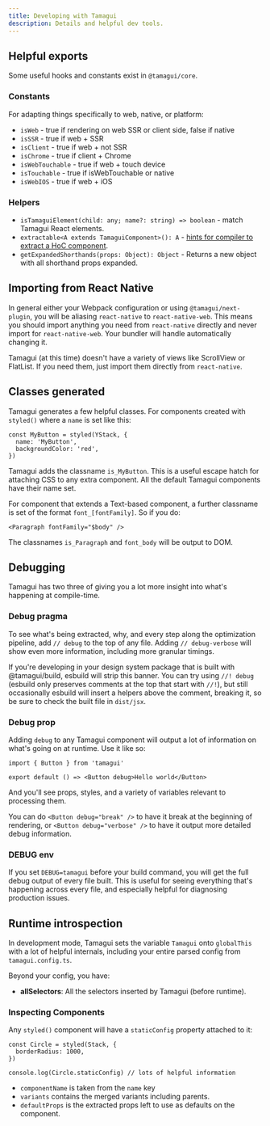 ```yaml
---
title: Developing with Tamagui
description: Details and helpful dev tools.
---
```


## Helpful exports

Some useful hooks and constants exist in `@tamagui/core`.

### Constants

For adapting things specifically to web, native, or platform:

- `isWeb` - true if rendering on web SSR or client side, false if native
- `isSSR` - true if web + SSR
- `isClient` - true if web + not SSR
- `isChrome` - true if client + Chrome
- `isWebTouchable` - true if web + touch device
- `isTouchable` - true if isWebTouchable or native
- `isWebIOS` - true if web + iOS

### Helpers

- `isTamaguiElement(child: any; name?: string) => boolean` - match Tamagui React elements.
- `extractable<A extends TamaguiComponent>(): A` - [hints for compiler to extract a HoC component](https://github.com/tamagui/tamagui/blob/296a71b74d3020a28e3bafd1abb748a67d535be4/packages/tamagui/src/views/Anchor.tsx#L22).
- `getExpandedShorthands(props: Object): Object` - Returns a new object with all shorthand props expanded.

## Importing from React Native

In general either your Webpack configuration or using `@tamagui/next-plugin`, you will be aliasing `react-native` to `react-native-web`. This means you should import anything you need from `react-native` directly and never import for `react-native-web`. Your bundler will handle automatically changing it.

Tamagui (at this time) doesn't have a variety of views like ScrollView or FlatList. If you need them, just import them directly from `react-native`.

## Classes generated

Tamagui generates a few helpful classes. For components created with `styled()` where a `name` is set like this:

```tsx
const MyButton = styled(YStack, {
  name: 'MyButton',
  backgroundColor: 'red',
})
```

Tamagui adds the classname `is_MyButton`. This is a useful escape hatch for attaching CSS to any extra component. All the default Tamagui components have their name set.

For component that extends a Text-based component, a further classname is set of the format `font_[fontFamily]`. So if you do:

```tsx
<Paragraph fontFamily="$body" />
```

The classnames `is_Paragraph` and `font_body` will be output to DOM.

## Debugging

Tamagui has two three of giving you a lot more insight into what's happening at compile-time.

### Debug pragma

To see what's being extracted, why, and every step along the optimization pipeline, add `// debug` to the top of any file. Adding `// debug-verbose` will show even more information, including more granular timings.

If you're developing in your design system package that is built with @tamagui/build, esbuild will strip this banner. You can try using `//! debug` (esbuild only preserves comments at the top that start with `//!`), but still occasionally esbuild will insert a helpers above the comment, breaking it, so be sure to check the built file in `dist/jsx`.

### Debug prop

Adding `debug` to any Tamagui component will output a lot of information on what's going on at runtime. Use it like so:

```tsx
import { Button } from 'tamagui'

export default () => <Button debug>Hello world</Button>
```

And you'll see props, styles, and a variety of variables relevant to processing them.

You can do `<Button debug="break" />` to have it break at the beginning of rendering, or `<Button debug="verbose" />` to have it output more detailed debug information.

### DEBUG env

If you set `DEBUG=tamagui` before your build command, you will get the full debug output of every file built. This is useful for seeing everything that's happening across every file, and especially helpful for diagnosing production issues.

## Runtime introspection

In development mode, Tamagui sets the variable `Tamagui` onto `globalThis` with a lot of helpful internals, including your entire parsed config from `tamagui.config.ts`.

Beyond your config, you have:

- **allSelectors**: All the selectors inserted by Tamagui (before runtime).

### Inspecting Components

Any `styled()` component will have a `staticConfig` property attached to it:

```tsx
const Circle = styled(Stack, {
  borderRadius: 1000,
})

console.log(Circle.staticConfig) // lots of helpful information
```

- `componentName` is taken from the `name` key
- `variants` contains the merged variants including parents.
- `defaultProps` is the extracted props left to use as defaults on the component.
